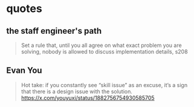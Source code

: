 # quotes

## the staff engineer's path

> Set a rule that, until you all agree on what exact problem you are solving, nobody is allowed to discuss implementation details, s208

## Evan You

> Hot take: if you constantly see “skill issue” as an excuse, it’s a sign that there is a design issue with the solution. https://x.com/youyuxi/status/1882756754930585705
